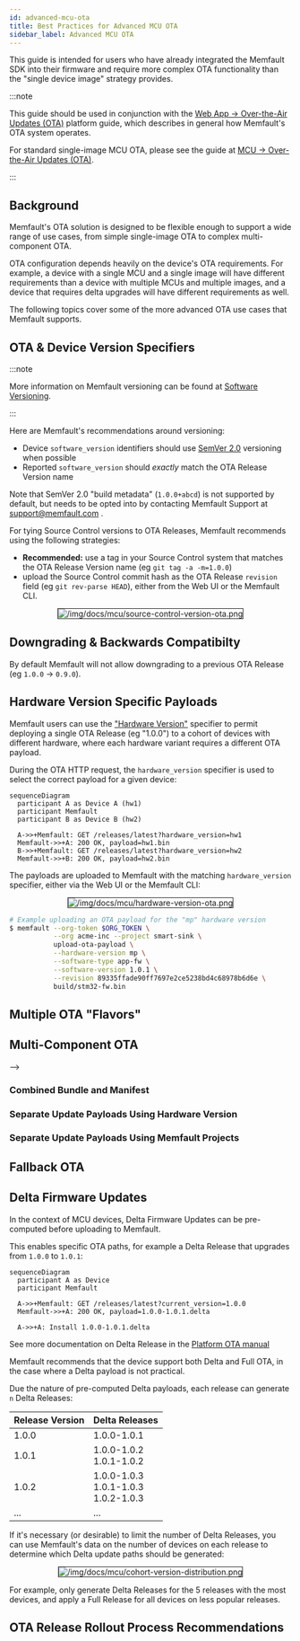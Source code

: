 ```yaml
---
id: advanced-mcu-ota
title: Best Practices for Advanced MCU OTA
sidebar_label: Advanced MCU OTA
---
```



This guide is intended for users who have already integrated the Memfault SDK
into their firmware and require more complex OTA functionality than the "single
device image" strategy provides.

:::note

This guide should be used in conjunction with the
[Web App -> Over-the-Air Updates (OTA)](docs/platform/ota/) platform guide,
which describes in general how Memfault's OTA system operates.

For standard single-image MCU OTA, please see the guide at
[MCU -> Over-the-Air Updates (OTA)](/docs/mcu/releases-integration-guide).

:::

## Background

Memfault's OTA solution is designed to be flexible enough to support a wide
range of use cases, from simple single-image OTA to complex multi-component OTA.

OTA configuration depends heavily on the device's OTA requirements. For example,
a device with a single MCU and a single image will have different requirements
than a device with multiple MCUs and multiple images, and a device that requires
delta upgrades will have different requirements as well.

The following topics cover some of the more advanced OTA use cases that Memfault
supports.

## OTA & Device Version Specifiers

:::note

More information on Memfault versioning can be found at
[Software Versioning](/docs/platform/software-version-hardware-version).

:::

Here are Memfault's recommendations around versioning:

- Device `software_version` identifiers should use
  [SemVer 2.0](https://semver.org) versioning when possible
- Reported `software_version` should _exactly_ match the OTA Release Version
  name

Note that SemVer 2.0 "build metadata" (`1.0.0+abcd`) is not supported by
default, but needs to be opted into by contacting Memfault Support at
support@memfault.com .

For tying Source Control versions to OTA Releases, Memfault recommends using the
following strategies:

- **Recommended:** use a tag in your Source Control system that matches the OTA
  Release Version name (eg `git tag -a -m=1.0.0`)
- upload the Source Control commit hash as the OTA Release `revision` field (eg
  `git rev-parse HEAD`), either from the Web UI or the Memfault CLI.

<p align="center">
  <img
    src="/img/docs/mcu/source-control-version-ota.png"
    border="1"
    alt="/img/docs/mcu/source-control-version-ota.png"
  />
</p>

## Downgrading & Backwards Compatibilty

By default Memfault will not allow downgrading to a previous OTA Release (eg
`1.0.0` -> `0.9.0`).

<!--
  - migrating on-device configs/file systems
  - forwards/backwards compatibility in multi-component systems
  -->

## Hardware Version Specific Payloads

Memfault users can use the
["Hardware Version"](/docs/platform/software-version-hardware-version) specifier
to permit deploying a single OTA Release (eg "1.0.0") to a cohort of devices
with different hardware, where each hardware variant requires a different OTA
payload.

During the OTA HTTP request, the `hardware_version` specifier is used to select
the correct payload for a given device:

```mermaid
sequenceDiagram
  participant A as Device A (hw1)
  participant Memfault
  participant B as Device B (hw2)

  A->>+Memfault: GET /releases/latest?hardware_version=hw1
  Memfault->>+A: 200 OK, payload=hw1.bin
  B->>+Memfault: GET /releases/latest?hardware_version=hw2
  Memfault->>+B: 200 OK, payload=hw2.bin
```

The payloads are uploaded to Memfault with the matching `hardware_version`
specifier, either via the Web UI or the Memfault CLI:

<p align="center">
  <img
    src="/img/docs/mcu/hardware-version-ota.png"
    border="1"
    alt="/img/docs/mcu/hardware-version-ota.png"
  />
</p>

```bash
# Example uploading an OTA payload for the "mp" hardware version
$ memfault --org-token $ORG_TOKEN \
           --org acme-inc --project smart-sink \
           upload-ota-payload \
           --hardware-version mp \
           --software-type app-fw \
           --software-version 1.0.1 \
           --revision 89335ffade90ff7697e2ce5238bd4c68978b6d6e \
           build/stm32-fw.bin
```

## Multiple OTA "Flavors"

<!--
  - different OTA payloads for different device configurations, even with the same hardware
  - eg "algorithm a" vs "algorithm b"
  - can be done with cohorts to deploy targeted OTA payloads, eg "1.2.3+algo-a" vs "1.2.3+algo-b"
  - OR can be done with hardware_version, but device has to have settings to opt-in to the correct
    payload, since the device requests the ota version

-->

## Multi-Component OTA

<!--
  - recommend if at all possible to do single monolithic images
  - forwards/backwards compatibility in multi-component systems
  - "combined package" version for Release Version + reported version (or attributes for subcomponent sw versions)
 -->

-->

### Combined Bundle and Manifest

<!-- http range requests, subcomponent version comparison done on-device -->

### Separate Update Payloads Using Hardware Version

<!-- this is basically a workaround -->

### Separate Update Payloads Using Memfault Projects

<!-- requires multiple project keys on the requesting client -->

## Fallback OTA

<!-- separate project for "factory fresh" image deployments? -->

## Delta Firmware Updates

In the context of MCU devices, Delta Firmware Updates can be pre-computed before
uploading to Memfault.

This enables specific OTA paths, for example a Delta Release that upgrades from
`1.0.0` to `1.0.1`:

```mermaid
sequenceDiagram
  participant A as Device
  participant Memfault

  A->>+Memfault: GET /releases/latest?current_version=1.0.0
  Memfault->>+A: 200 OK, payload=1.0.0-1.0.1.delta

  A->>+A: Install 1.0.0-1.0.1.delta
```

See more documentation on Delta Release in the
[Platform OTA manual](/docs/platform/ota/#delta-releases)

Memfault recommends that the device support both Delta and Full OTA, in the case
where a Delta payload is not practical.

Due the nature of pre-computed Delta payloads, each release can generate `n`
Delta Releases:

| Release Version | Delta Releases                              |
| --------------- | ------------------------------------------- |
| 1.0.0           | 1.0.0-1.0.1                                 |
| 1.0.1           | 1.0.0-1.0.2<br/>1.0.1-1.0.2                 |
| 1.0.2           | 1.0.0-1.0.3<br/>1.0.1-1.0.3<br/>1.0.2-1.0.3 |
| ...             | ...                                         |

If it's necessary (or desirable) to limit the number of Delta Releases, you can
use Memfault's data on the number of devices on each release to determine which
Delta update paths should be generated:

<p align="center">
  <img
    src="/img/docs/mcu/cohort-version-distribution.png"
    border="1"
    alt="/img/docs/mcu/cohort-version-distribution.png"
  />
</p>
For example, only generate Delta Releases for the 5 releases with the most devices,
and apply a Full Release for all devices on less popular releases.

## OTA Release Rollout Process Recommendations

<!--
  - use a targeted cohort, like `beta` or `internal`, to push OTA to before distributing to production devices
  - use the "staged release" feature to roll out to a percentage of devices,
    in steps: for example, 5% -> 25% -> 50% -> 100%, with a delay between each step for verifying stability
  - especially for new devices, writing down an OTA playbook is a good idea (give example)
-->
